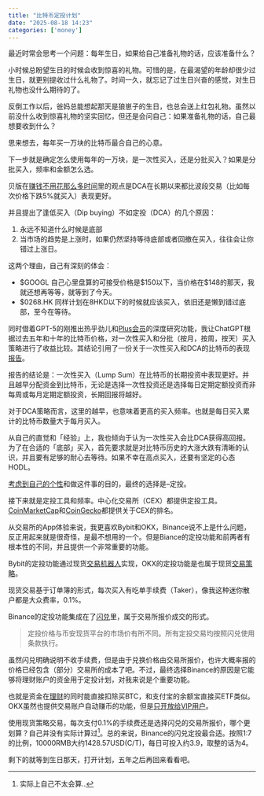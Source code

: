 ```yaml
---
title: "比特币定投计划"
date: "2025-08-18 14:23"
categories: ['money']
---
```


最近时常会思考一个问题：每年生日，如果给自己准备礼物的话，应该准备什么？

小时候总盼望生日的时候会收到惊喜的礼物。可惜的是，在最渴望的年龄却很少过生日，就更别提收过什么礼物了。时间一久，就忘记了过生日兴奋的感觉，对生日礼物也没什么期待的了。

反倒工作以后，爸妈总能想起那天是狼崽子的生日，也总会送上红包礼物。虽然以前没什么收到惊喜礼物的坚实回忆，但还是会问自己：如果准备礼物的话，自己最想要收到什么？

思来想去，每年买一万块的比特币最合自己的心意。

下一步就是确定怎么使用每年的一万块，是一次性买入，还是分批买入？如果是分批买入，频率和金额怎么选。

贝版在[赚钱不用花那么多时间](https://mp.weixin.qq.com/s/-doLDWnmYBs34z59BwMsbQ)里的观点是DCA在长期以来都比波段交易（比如每次价格下跌5%就买入）表现更好。

并且提出了逢低买入（Dip buying）不如定投（DCA）的几个原因：

1. 永远不知道什么时候是底部
2. 当市场的趋势是上涨时，如果仍然坚持等待底部或者回撤在买入，往往会让你错过上涨日。

这两个理由，自己有深刻的体会：

- $GOOGL 自己心里盘算的可接受价格是$150以下，当价格在$148的那天，我就还想再等等，就等到了今天。
- $0268.HK 同样计划在8HKD以下的时候就应该买入，依旧还是懒到错过底部，至今在等待。

同时借着GPT-5的刚推出热乎劲儿和[Plus会员](/posts/chatgpt-plus-monent.qmd)的深度研究功能，我让ChatGPT根据过去五年和十年的比特币价格，对一次性买入和分批（按月，按周，按天）买入策略进行了收益比较。其结论引用了一份关于一次性买入和DCA的比特币的表现[报告](https://nakamotoportfolio.com/static/docs/DCA_Lumpsum.pdf#:~:text=When%20we%20dig%20deeper%20into,monthly%20DCA%20strategies%20drastically%20underperformed)。

报告的结论是：一次性买入（Lump Sum）在比特币的长期投资中表现更好。并且越早分配资金到比特币，无论是选择一次性投资还是选择每日定期定额投资而非每周或每月定期定额投资，长期回报将越好。

对于DCA策略而言，这里的越早，也意味着更高的买入频率。也就是每日买入累计的比特币数量大于每月买入。

从自己的直觉和「经验」上，我也倾向于认为一次性买入会比DCA获得高回报。为了在合适的「底部」买入，首先要求就是对比特币历史的大涨大跌有清晰的认识，并且要有足够的耐心去等待。如果不幸在高点买入，还要有坚定的心态HODL。

[考虑到自己的个性](/posts/investing-and-personality.qmd)和做这件事的目的，最终的选择是--定投。


接下来就是定投工具和频率。中心化交易所（CEX）都提供定投工具。[CoinMarketCap](https://coinmarketcap.com/rankings/exchanges/)和[CoinGecko](https://www.coingecko.com/en/exchanges)都提供关于CEX的排名。

从交易所的App体验来说，我更喜欢Bybit和OKX，Binance说不上是什么问题，反正用起来就是很奇怪，是最不想用的一个。但是Biance的定投功能和前两者有根本性的不同，并且提供一个非常重要的功能。

Bybit的定投功能通过现货[交易机器人](https://www.bybitglobal.com/zh-MY/help-center/article/FAQ-DCA-Bot)实现，OKX的定投功能是也属于现货[交易策略](https://www.okx.com/zh-hans/learn/fixed-investment-strategy)。

现货交易基于订单簿的形式，每次买入有吃单手续费（Taker），像我这种迷你散户都是大众费率，0.1%。

Binance的定投功能集成在了[闪兑](https://www.binance.com/zh-CN/support/faq/detail/5026705ac87942069b1bdcf5a99ffc48)里，属于交易所报价成交的形式。

> 定投价格与币安现货平台的市场价有所不同。所有定投交易均按照闪兑使用条款执行。

虽然闪兑明确说明不收手续费，但是由于兑换价格由交易所报价，也许大概率报的价格已经包含（部分）交易所的成本了吧。不过，最终选择Binance的原因是它能够将理财账户的资金用于定投计划，对我来说是个重要功能。

也就是资金在[理财](/posts/stablecoin-earnings.qmd)的同时能直接扣除买BTC，和支付宝的余额宝直接买ETF类似。OKX虽然也提供交易账户自动赚币的功能，但是[只开放给VIP用户](https://www.okx.com/zh-hans/help/okx-launches-trading-account-auto-earn)。

使用现货策略交易，每次支付0.1%的手续费还是选择闪兑的交易所报价，哪个更划算？自己并没有实际计算过^[实际上自己不太会算..]。总的来说，Binance的闪兑定投最合适。按照1:7的比例，10000RMB大约1428.57USD(C/T)，每日可投入约3.9，取整的话为4。

剩下的就等到生日那天，打开计划，五年之后再回来看看吧。
